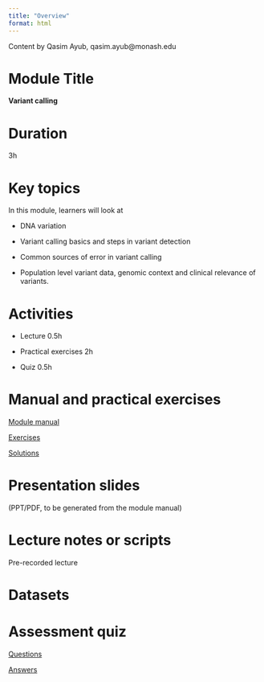 ```yaml
---
title: "Overview"
format: html
---
```


Content by Qasim Ayub, qasim.ayub\@monash.edu

# Module Title

**Variant calling**

# Duration

3h

# Key topics

In this module, learners will look at

-   DNA variation

-   Variant calling basics and steps in variant detection

-   Common sources of error in variant calling

-   Population level variant data, genomic context and clinical relevance of variants.

# Activities

-   Lecture 0.5h

-   Practical exercises 2h

-   Quiz 0.5h

# Manual and practical exercises

[Module manual](module3_manual.qmd)

[Exercises](module3_exercises.qmd)

[Solutions](module3_solutions.qmd)

# Presentation slides

(PPT/PDF, to be generated from the module manual)

# Lecture notes or scripts

Pre-recorded lecture

# Datasets

# Assessment quiz

[Questions](module3_assessment.qmd)

[Answers](module3_assessement_answers.qmd)
